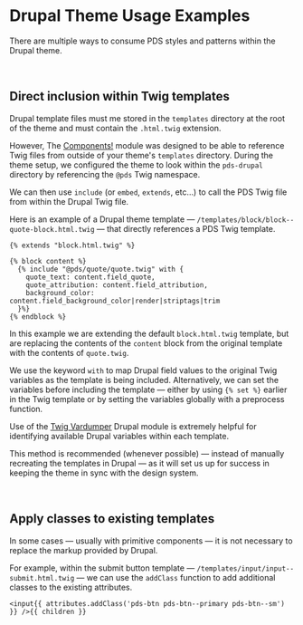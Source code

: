 <Meta title='Drupal/Theme Usage' />

# Drupal Theme Usage Examples

There are multiple ways to consume PDS styles and patterns within the Drupal theme.

<br />

## Direct inclusion within Twig templates

Drupal template files must me stored in the `templates` directory at the root of the theme and must contain the `.html.twig` extension.

However, The [Components!](https://www.drupal.org/project/components) module was designed to be able to reference Twig files from outside of your theme's `templates` directory. During the theme setup, we configured the theme to look within the `pds-drupal` directory by referencing the `@pds` Twig namespace.

We can then use `include` (or `embed`, `extends`, etc...) to call the PDS Twig file from within the Drupal Twig file.

Here is an example of a Drupal theme template — `/templates/block/block--quote-block.html.twig` — that directly references a PDS Twig template.

```
{% extends "block.html.twig" %}

{% block content %}
  {% include "@pds/quote/quote.twig" with {
    quote_text: content.field_quote,
    quote_attribution: content.field_attribution,
    background_color: content.field_background_color|render|striptags|trim
  }%}
{% endblock %}
```

In this example we are extending the default `block.html.twig` template, but are replacing the contents of the `content` block from the original template with the contents of `quote.twig`.

We use the keyword `with` to map Drupal field values to the original Twig variables as the template is being included. Alternatively, we can set the variables before including the template — either by using `{% set %}` earlier in the Twig template or by setting the variables globally with a preprocess function.

Use of the [Twig Vardumper](https://www.drupal.org/project/twig_vardumper) Drupal module is extremely helpful for identifying available Drupal variables within each template.

This method is recommended (whenever possible) — instead of manually recreating the templates in Drupal — as it will set us up for success in keeping the theme in sync with the design system.

<br />

## Apply classes to existing templates

In some cases — usually with primitive components — it is not necessary to replace the markup provided by Drupal.

For example, within the submit button template — `/templates/input/input--submit.html.twig` — we can use the `addClass` function to add additional classes to the existing attributes.

```
<input{{ attributes.addClass('pds-btn pds-btn--primary pds-btn--sm') }} />{{ children }}
```
